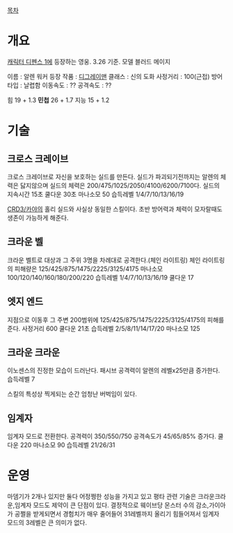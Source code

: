 [[목차]]
= 개요 =
[[캐릭터 디펜스 1]]에 등장하는 영웅. 3.26 기준. 모델 블러드 메이지

이름 : 알렌 워커
등장 작품 : [[디그레이맨]]
클래스 : 신의 도화
사정거리 : 100(근접)
방어타입 : 날렵함
이동속도 : ??
공격속도 : ??

힘 19 + 1.3
'''민첩''' 26 + 1.7
지능 15 + 1.2

= 기술 =
== 크로스 크레이브 ==
크로스 크레이브로 자신을 보호하는 실드를 만든다.
실드가 파괴되기전까지는 알렌의 체력은 닳지않으며 실드의 체력은 200/475/1025/2050/4100/6200/7100다.
실드의 지속시간 15초 쿨다운 30초
마나소모 50
습득레벨 1/4/7/10/13/16/19

[[CRD3/카야]]의 홀리 실드와 사실상 동일한 스킬이다.
초반 방어력과 체력이 모자랄때도 생존이 가능하게 해준다.

== 크라운 벨 ==
크라운 벨트로 대상과 그 주위 3명을 차례대로 공격한다.(체인 라이트링)
체인 라이트링의 피해량은 125/425/875/1475/2225/3125/4175
마나소모 100/120/140/160/180/200/220
습득레벨 1/4/7/10/13/16/19
쿨다운 17


== 엣지 엔드 ==
지점으로 이동후 그 주변 200범위에 125/425/875/1475/2225/3125/4175의 피해를 준다.
사정거리 600 쿨다운 21초
습득레벨 2/5/8/11/14/17/20
마나소모 125


== 크라운 크라운 ==
이노센스의 진정한 모습이 드러난다. 패시브
공격력이 알렌의 레벨x25만큼 증가한다.
습득레벨 7

스킬의 특성상 찍게되는 순간 엄청난 버벅임이 있다.
== 임계자 ==
임계자 모드로 전환한다.
공격력이 350/550/750 공격속도가 45/65/85% 증가다.
쿨다운 220
마나소모 90
습득레벨 21/26/31
= 운영 =
마뎀기가 2개나 있지만 둘다 어정쩡한 성능을 가지고 있고 평타 관련 기술은 크라운크라운,임계자 모드도 제약이 큰 단점이 있다.
결정적으로 웨이브당 몬스터 수의 감소,가이아가 공쩔을 받게되면서 경험치가 매우 줄어들어 31레벨까지 올리기 힘들어져서 임계자 모드의 3레벨은 큰 의미가 없다.
